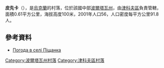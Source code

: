 {{coord|50|7|38|N|34|16|13|E|scale:100000_region:UA|display=title}}

'''皮先卡'''（{{lang-uk|Піщанка}}），是[[烏克蘭|烏克蘭]]的村落，位於該國中部[[波爾塔瓦州|波爾塔瓦州]]，由[[津科夫區|津科夫區]]負責管轄，面積0.61平方公里，海拔高度100米，2001年人口56，人口密度每平方公里91.8人。

==參考資料==
* [http://weather.in.ua/ua/poltavskaja/20779 Погода в селі Піщанка]{{Wayback|url=http://weather.in.ua/ua/poltavskaja/20779 |date=20111220073046 }}

{{DEFAULTSORT:Піщанка}}
[[Category:波爾塔瓦州村落|Category:波爾塔瓦州村落]]
[[Category:津科夫區村落|Category:津科夫區村落]]


{{Poltava-geo-stub}}